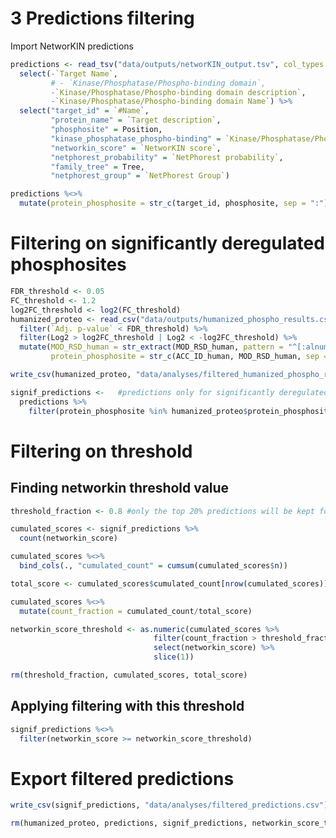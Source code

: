 # 3 Predictions filtering
Import NetworKIN predictions
```r
predictions <- read_tsv("data/outputs/networKIN_output.tsv", col_types = cols()) %>% 
  select(-`Target Name`, 
         # - `Kinase/Phosphatase/Phospho-binding domain`,
         -`Kinase/Phosphatase/Phospho-binding domain description`,
         -`Kinase/Phosphatase/Phospho-binding domain Name`) %>% 
  select("target_id" = `#Name`, 
         "protein_name" = `Target description`, 
         "phosphosite" = Position, 
         "kinase_phosphatase_phospho-binding" = `Kinase/Phosphatase/Phospho-binding domain`,
         "networkin_score" = `NetworKIN score`, 
         "netphorest_probability" = `NetPhorest probability`, 
         "family_tree" = Tree, 
         "netphorest_group" = `NetPhorest Group`)

```


```r
predictions %<>% 
  mutate(protein_phosphosite = str_c(target_id, phosphosite, sep = ":"))
```

# Filtering on significantly deregulated phosphosites
```r
FDR_threshold <- 0.05
FC_threshold <- 1.2
log2FC_threshold <- log2(FC_threshold)
humanized_proteo <- read_csv("data/outputs/humanized_phospho_results.csv", col_types = cols()) %>% 
  filter(`Adj. p-value` < FDR_threshold) %>% 
  filter(Log2 > log2FC_threshold | Log2 < -log2FC_threshold) %>% 
  mutate(MOD_RSD_human = str_extract(MOD_RSD_human, pattern = "^[:alnum:]+"),
         protein_phosphosite = str_c(ACC_ID_human, MOD_RSD_human, sep = ":"))

write_csv(humanized_proteo, "data/analyses/filtered_humanized_phospho_results.csv")

signif_predictions <-   #predictions only for significantly deregulated phosphosites
  predictions %>% 
    filter(protein_phosphosite %in% humanized_proteo$protein_phosphosite)
```


# Filtering on threshold
## Finding networkin threshold value
```r
threshold_fraction <- 0.8 #only the top 20% predictions will be kept for analysis

cumulated_scores <- signif_predictions %>% 
  count(networkin_score) 

cumulated_scores %<>% 
  bind_cols(., "cumulated_count" = cumsum(cumulated_scores$n))

total_score <- cumulated_scores$cumulated_count[nrow(cumulated_scores)]

cumulated_scores %<>% 
  mutate(count_fraction = cumulated_count/total_score)

networkin_score_threshold <- as.numeric(cumulated_scores %>% 
                                filter(count_fraction > threshold_fraction) %>% 
                                select(networkin_score) %>% 
                                slice(1))

rm(threshold_fraction, cumulated_scores, total_score)
```

## Applying filtering with this threshold
```r
signif_predictions %<>% 
  filter(networkin_score >= networkin_score_threshold)
```


# Export filtered predictions
```r
write_csv(signif_predictions, "data/analyses/filtered_predictions.csv")

rm(humanized_proteo, predictions, signif_predictions, networkin_score_threshold, FC_threshold, log2FC_threshold, FDR_threshold)
```


